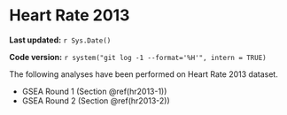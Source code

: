 # Heart Rate 2013

**Last updated:** `r Sys.Date()`

**Code version:** `r system("git log -1 --format='%H'", intern = TRUE)`

The following analyses have been performed on Heart Rate 2013 dataset.

- GSEA Round 1 (Section \@ref(hr2013-1))
- GSEA Round 2 (Section \@ref(hr2013-2))

